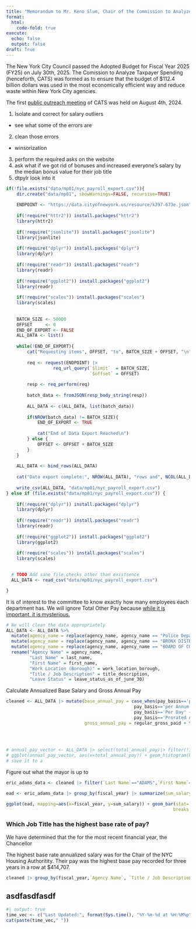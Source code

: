 ```yaml
---
title: "Memorandum to Mr. Keno Slum, Chair of the Commission to Analyze Taxpayer Spending (Mini Project 1)"
format: 
  html: 
    code-fold: true
execute:
  echo: false
  output: false
draft: True
---
```


The New York City Council passed the Adopted Budget for Fiscal Year 2025 (FY25) on July 30th, 2025. The Comission to Analyze Taxpayer Spending (henceforth, CATS) was formed as to ensure that the budget of \$112.4 billion dollars was used in the most economically efficient way and reduce waste within New York City agencies.

The first [public outreach meeting](https://www.youtube.com/watch?v=areUGfOHkMA) of CATS was held on August 4th, 2024. 


1. Isolate and correct for salary outliers
  - see what some of the errors are 
2. clean those errors
  - winsorization
3. perform the required asks on the website
4. ask what if we got rid of bonuses and increased everyone's salary by the median bonus value for their job title
5. dtpylr look into it 


```r
if(!file.exists("data/mp01/nyc_payroll_export.csv")){
    dir.create("data/mp01", showWarnings=FALSE, recursive=TRUE)
    
    ENDPOINT <- "https://data.cityofnewyork.us/resource/k397-673e.json"
    
    if(!require("httr2")) install.packages("httr2")
    library(httr2)
    
    if(!require("jsonlite")) install.packages("jsonlite")
    library(jsonlite)
    
    if(!require("dplyr")) install.packages("dplyr")
    library(dplyr)
    
    if(!require("readr")) install.packages("readr")
    library(readr)
    
    if(!require("ggplot2")) install.packages("ggplot2")
    library(readr)
    
    if(!require("scales")) install.packages("scales")
    library(scales)
    
    
    BATCH_SIZE <- 50000
    OFFSET     <- 0
    END_OF_EXPORT <- FALSE
    ALL_DATA <- list()
    
    while(!END_OF_EXPORT){
        cat("Requesting items", OFFSET, "to", BATCH_SIZE + OFFSET, "\n")
        
        req <- request(ENDPOINT) |>
                  req_url_query(`$limit`  = BATCH_SIZE, 
                                `$offset` = OFFSET)
        
        resp <- req_perform(req)
        
        batch_data <- fromJSON(resp_body_string(resp))
        
        ALL_DATA <- c(ALL_DATA, list(batch_data))
        
        if(NROW(batch_data) != BATCH_SIZE){
            END_OF_EXPORT <- TRUE
            
            cat("End of Data Export Reached\n")
        } else {
            OFFSET <- OFFSET + BATCH_SIZE
        }
    }
    
    ALL_DATA <- bind_rows(ALL_DATA)
    
    cat("Data export complete:", NROW(ALL_DATA), "rows and", NCOL(ALL_DATA), "columns.")
    
    write_csv(ALL_DATA, "data/mp01/nyc_payroll_export.csv")
} else if (file.exists("data/mp01/nyc_payroll_export.csv")) {
      
    if(!require("dplyr")) install.packages("dplyr")
    library(dplyr)
    
    if(!require("readr")) install.packages("readr")
    library(readr)
    
    if(!require("ggplot2")) install.packages("ggplot2")
    library(ggplot2)
      
    if(!require("scales")) install.packages("scales")
    library(scales)
    

  # TODO Add sane file checks other than existsence
  ALL_DATA <- read_csv("data/mp01/nyc_payroll_export.csv")

}


```

It is of interest to the committee to know exactly how many employees each department has. We will ignore Total Other Pay because [while it is important, it is mysterious.](https://i.kym-cdn.com/entries/icons/original/000/053/034/thworkcover.jpg)

```r


# We will clean the data appropriately
ALL_DATA <- ALL_DATA %>%
  mutate(agency_name = replace(agency_name, agency_name == "Police Department", "POLICE DEPARTMENT")) %>%
  mutate(agency_name = replace(agency_name, agency_name == "BRONX DISTRICT ATTORNEY", "Bronx DA")) %>%
  mutate(agency_name = replace(agency_name, agency_name == "BOARD OF CORRECTIONS", "BOARD OF CORRECTION")) %>%
  rename("Agency Name" = agency_name,
         "Last Name" = last_name, 
         "First Name" = first_name,
         "Work Location (Borough)" = work_location_borough,
         "Title / Job Description" = title_description, 
         "Leave Status" = leave_status_as_of_june_30)

```




Calculate Annualized Base Salary and Gross Annual Pay
```r

cleaned <- ALL_DATA |> mutate(base_annual_pay = case_when(pay_basis=='per Hour' ~ base_salary * (regular_hours + 1.5 * ot_hours),
                                                 pay_basis=='per Annum' ~  base_salary,
                                                 pay_basis=='Per Day' ~ base_salary * regular_hours / 7.5,
                                                 pay_basis=='Prorated Annual' ~ base_salary),
                              gross_annual_pay = regular_gross_paid + total_ot_paid + total_other_pay) |> filter(gross_annual_pay > 0)
                                                 
                                            
                                                
```


```r

# annual_pay_vector <- ALL_DATA |> select(total_annual_pay)|> filter(!is.na(total_annual_pay)) 
# ggplot(annual_pay_vector, aes(x=total_annual_pay)) + geom_histogram(bins=5) 
# save it to a 
```


Figure out what the mayor is up to 
```r
                    
eric_adams_data <- cleaned |> filter(`Last Name`=="ADAMS",`First Name`=="ERIC", mid_init=='L')


```

```r


ead <- eric_adams_data |> group_by(fiscal_year) |> summarize(sum_salary = sum(gross_annual_pay))

ggplot(ead, mapping=aes(x=fiscal_year, y=sum_salary)) + geom_bar(stat='identity') + scale_y_continuous(name="Annual Salary of Eric Adams", labels=label_currency(scale_cut= cut_short_scale()),
                                                                breaks = scales::pretty_breaks(n = 6)) + scale_x_continuous(name="Fiscal Year", breaks = scales::pretty_breaks(n=10))
```


### Which Job Title has the highest base rate of pay? 
 We have determined that the for the most recent financial year, the Chancellor 
 

 
 
The highest base rate annualized salary was for the Chair of the NYC Housing Authoritity. Their pay was the highest base pay recorded for three years in a row at $414,707. 
 
```r
cleaned |> group_by(fiscal_year,`Agency Name`, `Title / Job Description`) |> summarize(avg_base=mean(base_annual_pay))  |> ungroup() |> slice_max(order_by=avg_base,n=1) |>  arrange(fiscal_year) 
```
## asdfasdfasdf

```r
#| output: true
time_vec <- c("Last Updated:", format(Sys.time(), "%Y-%m-%d at %H:%M%p"))
cat(paste(time_vec," "))
```

